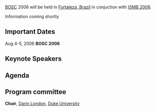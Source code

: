 [[BOSC]] 2006 will be held in [[wp:Fortaleza, Brazil|Fortaleza, Brazil]] in conjuction with [http://ismb2006.cbi.cnptia.embrapa.br/ ISMB 2006].

Information coming shortly

==Important Dates==

Aug 4-5, 2006 '''BOSC 2006'''

==Keynote Speakers==

<div class='eventful-sticker'>
<script type='text/javascript'><!--
eventful_description = false;
eventful_venue       = true;
eventful_date        = true;
eventful_time        = false;
eventful_css         = 'http://eventful.com/css/stickers/eventful.css';
//--></script>
<script type='text/javascript' src='http://eventful.com/calendars/C0-001-000003150-4/sticker.js?v=2&amp;date_format=%25b%20%25e%2C%20%25Y'></script>
</div>

==Agenda==

==Program committee==
'''Chair''', [mailto:darin.london@duke.edu Darin London], [http://www.duke.edu Duke University]